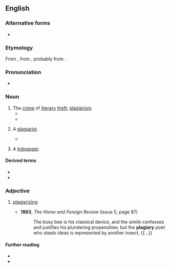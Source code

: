 ==English==

===Alternative forms===
* {{l|en|plagiarie}} {{defdate|16th-17th c.}}

===Etymology===
From {{etyl|la|en}} {{m|la|plagiarius|plagiārius|kidnapper, plagiarist}}, from {{m|la|plagium||kidnapping}}, probably from {{m|la|plaga||a net, snare, trap}}.

===Pronunciation===
* {{a|UK}} {{IPA|en|/ˈpleɪdʒ(ɪ)əɹi/}}

===Noun===
{{en-noun|~}}

# The [[crime]] of [[literary]] [[theft]]; [[plagiarism]].
#* {{RQ:Browne Pseudodoxia Epidemica|chapter=Of Adherence unto Antiquity|page=16|passage='''Plagiarie''' had not its nativity with printing; but began in times when thefts were difficult, and the paucity of books ſcarce wanted that invention.}}
#* {{RQ:Milton Eikonoklastes|passage=accounted '''Plagiary'''}}
# {{lb|en|archaic}} A [[plagiarist]].
#* {{RQ:Du Fresnoy Dryden Painting|chapter=Translator's Preface|page=xxxiv|passage=Without ''Invention'' a ''Painter'' is but a ''Copier'', and a ''Poet'' but a '''''Plagiary''''' of others.}}
# {{lb|en|obsolete}} A [[kidnapper]].

====Derived terms====
* {{l|en|plagiarism}}
* {{l|en|plagiarist}}

===Adjective===
{{en-adj|-}}

# {{lb|en|archaic}} [[plagiarize|plagiarizing]]
#* '''1863''', ''The Home and Foreign Review'' (issue 5, page 87)
#*: The busy bee is his classical device, and the simile confesses and justifies his plundering propensities; but the '''plagiary''' poet who steals ideas is represented by another insect, {{...}}

====Further reading====
* {{R:Webster 1913}}
* {{R:Century 1911}}